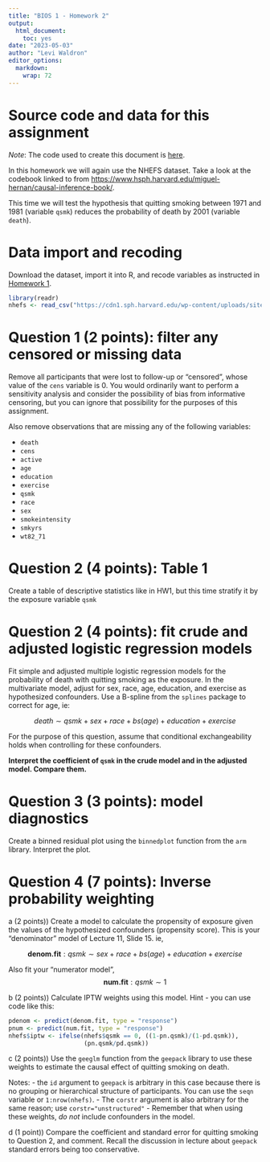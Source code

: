 ```yaml
---
title: "BIOS 1 - Homework 2"
output:
  html_document: 
    toc: yes
date: "2023-05-03"
author: "Levi Waldron"
editor_options:
  markdown:
    wrap: 72
---
```


# Source code and data for this assignment

*Note*: The code used to create this document is [here](https://github.com/lwaldron/bios1/blob/main/vignettes/Homework2.Rmd).

In this homework we will again use the NHEFS dataset. Take a look at the codebook linked to from
<https://www.hsph.harvard.edu/miguel-hernan/causal-inference-book/>.

This time we will test the hypothesis that quitting smoking between 1971 and 1981 
(variable `qsmk`) reduces the probability of death by 2001 (variable `death`). 

# Data import and recoding

Download the dataset, import it into R, and recode variables as instructed in
[Homework 1](https://lwaldron.github.io/bios1/articles/Homework1.html).

```r
library(readr)
nhefs <- read_csv("https://cdn1.sph.harvard.edu/wp-content/uploads/sites/1268/1268/20/nhefs.csv")
```

# Question 1 (2 points): filter any censored or missing data

Remove all participants that were lost to follow-up or "censored", whose value 
of the `cens` variable is 0. You would ordinarily want to perform a sensitivity 
analysis and consider the possibility of bias from informative censoring, but 
you can ignore that possibility for the purposes of this assignment.

Also remove observations that are missing any of the following variables:

-   `death`
-   `cens`
-   `active`
-   `age`
-   `education`
-   `exercise`
-   `qsmk`
-   `race`
-   `sex`
-   `smokeintensity`
-   `smkyrs`
-   `wt82_71`

# Question 2 (4 points): Table 1

Create a table of descriptive statistics like in HW1, but this time stratify it
by the exposure variable `qsmk`


# Question 2 (4 points): fit crude and adjusted logistic regression models

Fit simple and adjusted multiple logistic regression models for the probability of death
with quitting smoking as the exposure. In the multivariate model, adjust for sex, race, age, education, and 
exercise as hypothesized confounders. Use a B-spline from the `splines` package to correct for age, ie:

$$
death \sim qsmk + sex + race + bs(age) + education + exercise 
$$

For the purpose of this question, assume that conditional exchangeability holds when 
controlling for these confounders. 

**Interpret the coefficient of `qsmk` in the crude model and in the adjusted model. 
Compare them.**

# Question 3 (3 points): model diagnostics

Create a binned residual plot using the `binnedplot` function from the `arm` 
library. Interpret the plot.

# Question 4 (7 points): Inverse probability weighting

a (2 points)) Create a model to calculate the propensity of exposure given the values of the 
hypothesized confounders (propensity score). This is your "denominator" model of 
Lecture 11, Slide 15.  ie,

$$
\textbf{denom.fit}:qsmk \sim sex + race + bs(age) + education + exercise 
$$

Also fit your "numerator model",
$$
\textbf{num.fit}: qsmk \sim 1
$$


b (2 points)) Calculate IPTW weights using this model. Hint - you can use code like this:

```r
pdenom <- predict(denom.fit, type = "response")
pnum <- predict(num.fit, type = "response")
nhefs$iptw <- ifelse(nhefs$qsmk == 0, ((1-pn.qsmk)/(1-pd.qsmk)),
                     (pn.qsmk/pd.qsmk))
```

c (2 points)) Use the `geeglm` function from the `geepack` library to use these weights to
estimate the causal effect of quitting smoking on death. 

Notes:
- the `id` argument to `geepack` is arbitrary in this case because there is no grouping or
hierarchical structure of participants. You can use the `seqn` variable or `1:nrow(nhefs)`.
- The `corstr` argument is also arbitrary for the same reason; use `corstr="unstructured"`
- Remember that when using these weights, *do not* include confounders in the model.


d (1 point)) Compare the coefficient and standard error for quitting smoking to Question 2, 
and comment. Recall the discussion in lecture about `geepack` standard errors being 
too conservative.

